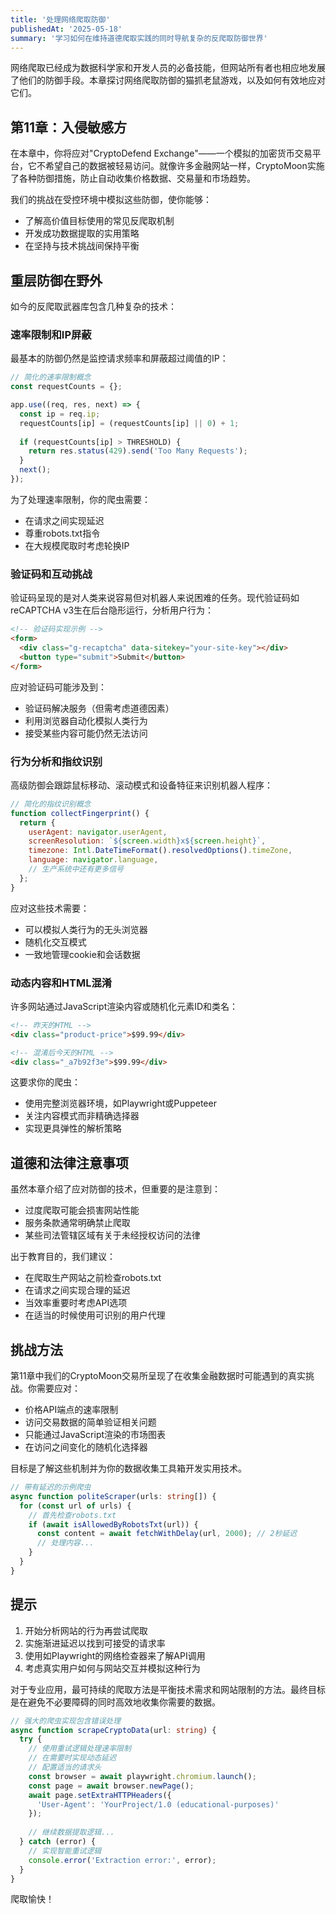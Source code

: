 ```yaml
---
title: '处理网络爬取防御'
publishedAt: '2025-05-18'
summary: '学习如何在维持道德爬取实践的同时导航复杂的反爬取防御世界'
---
```


网络爬取已经成为数据科学家和开发人员的必备技能，但网站所有者也相应地发展了他们的防御手段。本章探讨网络爬取防御的猫抓老鼠游戏，以及如何有效地应对它们。

## 第11章：入侵敏感方

在本章中，你将应对"CryptoDefend Exchange"——一个模拟的加密货币交易平台，它不希望自己的数据被轻易访问。就像许多金融网站一样，CryptoMoon实施了各种防御措施，防止自动收集价格数据、交易量和市场趋势。

我们的挑战在受控环境中模拟这些防御，使你能够：

- 了解高价值目标使用的常见反爬取机制
- 开发成功数据提取的实用策略
- 在坚持与技术挑战间保持平衡

## 重层防御在野外

如今的反爬取武器库包含几种复杂的技术：

### 速率限制和IP屏蔽

最基本的防御仍然是监控请求频率和屏蔽超过阈值的IP：

```javascript
// 简化的速率限制概念
const requestCounts = {};

app.use((req, res, next) => {
  const ip = req.ip;
  requestCounts[ip] = (requestCounts[ip] || 0) + 1;
  
  if (requestCounts[ip] > THRESHOLD) {
    return res.status(429).send('Too Many Requests');
  }
  next();
});
```

为了处理速率限制，你的爬虫需要：

- 在请求之间实现延迟
- 尊重robots.txt指令
- 在大规模爬取时考虑轮换IP

### 验证码和互动挑战

验证码呈现的是对人类来说容易但对机器人来说困难的任务。现代验证码如reCAPTCHA v3生在后台隐形运行，分析用户行为：

```html
<!-- 验证码实现示例 -->
<form>
  <div class="g-recaptcha" data-sitekey="your-site-key"></div>
  <button type="submit">Submit</button>
</form>
```

应对验证码可能涉及到：

- 验证码解决服务（但需考虑道德因素）
- 利用浏览器自动化模拟人类行为
- 接受某些内容可能仍然无法访问

### 行为分析和指纹识别

高级防御会跟踪鼠标移动、滚动模式和设备特征来识别机器人程序：

```javascript
// 简化的指纹识别概念
function collectFingerprint() {
  return {
    userAgent: navigator.userAgent,
    screenResolution: `${screen.width}x${screen.height}`,
    timezone: Intl.DateTimeFormat().resolvedOptions().timeZone,
    language: navigator.language,
    // 生产系统中还有更多信号
  };
}
```

应对这些技术需要：

- 可以模拟人类行为的无头浏览器
- 随机化交互模式
- 一致地管理cookie和会话数据

### 动态内容和HTML混淆

许多网站通过JavaScript渲染内容或随机化元素ID和类名：

```html
<!-- 昨天的HTML -->
<div class="product-price">$99.99</div>

<!-- 混淆后今天的HTML -->
<div class="_a7b92f3e">$99.99</div>
```

这要求你的爬虫：

- 使用完整浏览器环境，如Playwright或Puppeteer
- 关注内容模式而非精确选择器
- 实现更具弹性的解析策略

## 道德和法律注意事项

虽然本章介绍了应对防御的技术，但重要的是注意到：

- 过度爬取可能会损害网站性能
- 服务条款通常明确禁止爬取
- 某些司法管辖区域有关于未经授权访问的法律

出于教育目的，我们建议：

- 在爬取生产网站之前检查robots.txt
- 在请求之间实现合理的延迟
- 当效率重要时考虑API选项
- 在适当的时候使用可识别的用户代理

## 挑战方法

第11章中我们的CryptoMoon交易所呈现了在收集金融数据时可能遇到的真实挑战。你需要应对：

- 价格API端点的速率限制
- 访问交易数据的简单验证相关问题
- 只能通过JavaScript渲染的市场图表
- 在访问之间变化的随机化选择器

目标是了解这些机制并为你的数据收集工具箱开发实用技术。

```typescript
// 带有延迟的示例爬虫
async function politeScraper(urls: string[]) {
  for (const url of urls) {
    // 首先检查robots.txt
    if (await isAllowedByRobotsTxt(url)) {
      const content = await fetchWithDelay(url, 2000); // 2秒延迟
      // 处理内容...
    }
  }
}
```

## 提示

1. 开始分析网站的行为再尝试爬取
2. 实施渐进延迟以找到可接受的请求率
3. 使用如Playwright的网络检查器来了解API调用
4. 考虑真实用户如何与网站交互并模拟这种行为

对于专业应用，最可持续的爬取方法是平衡技术需求和网站限制的方法。最终目标是在避免不必要障碍的同时高效地收集你需要的数据。

```typescript
// 强大的爬虫实现包含错误处理
async function scrapeCryptoData(url: string) {
  try {
    // 使用重试逻辑处理速率限制
    // 在需要时实现动态延迟
    // 配置适当的请求头
    const browser = await playwright.chromium.launch();
    const page = await browser.newPage();
    await page.setExtraHTTPHeaders({
      'User-Agent': 'YourProject/1.0 (educational-purposes)'
    });
    
    // 继续数据提取逻辑...
  } catch (error) {
    // 实现智能重试逻辑
    console.error('Extraction error:', error);
  }
}
```

爬取愉快！